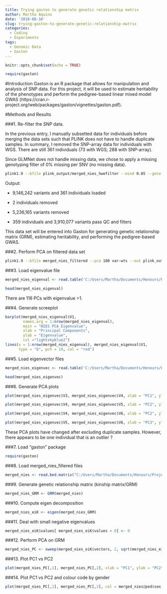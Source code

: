 ```yaml
---
title: Trying gaston to generate genetic relationship matrix
author: Martha Aquino
date: '2018-08-16'
slug: trying-gaston-to-generate-genetic-relationship-matrix
categories:
  - Coding
  - Experiments
tags:
  - Genomic Data
  - Gaston
---
```

```r
knitr::opts_chunk$set(echo = TRUE)
```

```r
require(gaston)
```

#Introduction
Gaston is an R package that allows for manipulation and analysis of SNP data. For this project, it will be used to estimate heritability of the phenotypes and perform the pedigree-based linear mixed model GWAS (https://cran.r-project.org/web/packages/gaston/vignettes/gaston.pdf). 

#Methods and Results 

###1. Re-filter the SNP data. 

In the previous entry, I manually subsetted data for individuals before merging the data sets such that PLINK does not have to handle duplicate samples. In summary, I removed the SNP-array data for individuals with WGS. There are still 361 individuals (73 with WGS; 288 with SNP-array). 

Since GLMNet does not handle missing data, we chose to apply a missing genotyping filter of 0% missing per SNV (no missing data). 

```bash
plink1.9 --bfile plink_output/merged_nies_hwefilter --mind 0.05 --geno 0 --make-bed --out merged_nies_filtered
```

Output: 

  - 9,146,242 variants and 361 individuals loaded 
  
  - 2 individuals removed 
  
  - 5,236,165 variants removed
  
  - 359 individuals and 3,910,077 variants pass QC and filters 

This data set will be entered into Gaston for generating genetic relationship matrix (GRM), estimating heritability, and performing the pedigree-based GWAS. 

###2. Perform PCA on filtered data set 

```bash
plink1.9 --bfile merged_nies_filtered --pca 180 var-wts --out plink_output/merged_nies_pca
```


###3. Load eigenvalue file

```r
merged_nies_eigenval <- read.table('C:/Users/Martha/Documents/Honours/Project/honours.project/Data/plink_output/merged_nies_pca.eigenval', header = F)

head(merged_nies_eigenval)
```

There are 116 PCs with eigenvalue >1. 

###4. Generate screeplot 
```r
barplot(merged_nies_eigenval$V1, 
        names.arg = 1:nrow(merged_nies_eigenval), 
        main = "NIES PCA Eigenvalue",
        xlab = "Principal Components",
        ylab = "Eigenvalue",
        col ="lightskyblue2")
lines(x = 1:nrow(merged_nies_eigenval), merged_nies_eigenval$V1, 
      type = "b", pch = 19, col = "red")
```

###5. Load eigenvector files

```r
merged_nies_eigenvec <- read.table('C:/Users/Martha/Documents/Honours/Project/honours.project/Data/plink_output/merged_nies_pca.eigenvec', header = F)

head(merged_nies_eigenvec)
```

###6. Generate PCA plots 

```r
plot(merged_nies_eigenvec$V3, merged_nies_eigenvec$V4, xlab = "PC1", ylab = "PC2", main = "PC1 vs PC2 eigenvectors") #PC1 vs PC2
```

```r
plot(merged_nies_eigenvec$V4, merged_nies_eigenvec$V5, xlab = "PC2", ylab = "PC3", main = "PC2 vs PC3 eigenvectors") #PC2 vs PC3
```

```r
plot(merged_nies_eigenvec$V4, merged_nies_eigenvec$V6, xlab = "PC2", ylab = "PC4", main = "PC2 vs PC4 eigenvectors") #PC2 vs PC4
```

```r
plot(merged_nies_eigenvec$V5, merged_nies_eigenvec$V6, xlab = "PC3", ylab = "PC4", main = "PC3 vs PC4 eigenvectors") #PC3 vs PC4
```

These PCA plots have changed after excluding duplicate samples. However, there appears to be one individual that is an outlier ? 

###7. Load "gaston" package

```r
require(gaston)
```

###8. Load merged_nies_filtered files 

```r
merged_nies <- read.bed.matrix("C:/Users/Martha/Documents/Honours/Project/honours.project/Data/merged_nies/merged_nies_filtered.bed")
```

###9. Generate genetic relationship matrix (kinship matrix/GRM)
```r
merged_nies_GRM <- GRM(merged_nies)
```

###10. Compute eigen decomposition
```r
merged_nies_eiK <- eigen(merged_nies_GRM)
```

###11. Deal with small negative eigenvalues
```r
merged_nies_eiK$values[ merged_nies_eiK$values < 0] <- 0
```

###12. Perform PCA on GRM

```r
merged_nies_PC <- sweep(merged_nies_eiK$vectors, 2, sqrt(merged_nies_eiK$values), "*")
```

###13. Plot PC1 vs PC2
```r
plot(merged_nies_PC[,1], merged_nies_PC[,2], xlab = "PC1", ylab = "PC2", main = "GRM PC1 vs PC2") 
```

###14. Plot PC1 vs PC2 and colour code by gender
```r
plot(merged_nies_PC[,1], merged_nies_PC[,2], col = merged_nies@ped$sex, xlab = "PC1", ylab = "PC2", main = "GRM PC1 vs PC2")
```


